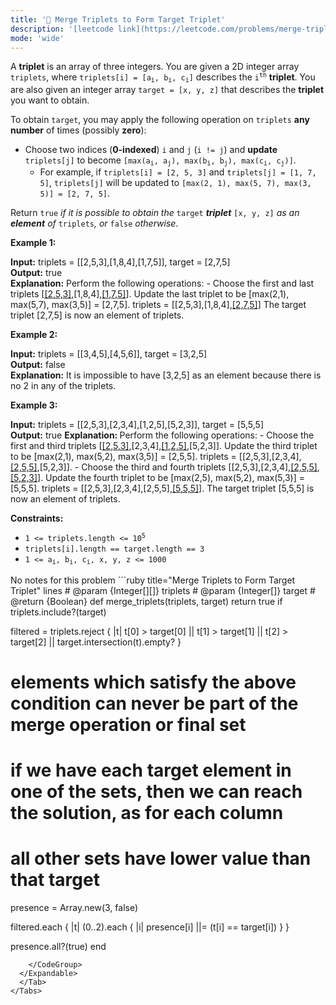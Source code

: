 ```yaml
---
title: '🧀 Merge Triplets to Form Target Triplet'
description: '[leetcode link](https://leetcode.com/problems/merge-triplets-to-form-target-triplet/description/)'
mode: 'wide'
---
```

<Tabs>
  <Tab title="Question" icon="circle-question" iconType="regular">
    <Card>
      <p>A <strong>triplet</strong> is an array of three integers. You are given a 2D integer array <code>triplets</code>, where <code>triplets[i] = [a<sub>i</sub>, b<sub>i</sub>, c<sub>i</sub>]</code> describes the <code>i<sup>th</sup></code> <strong>triplet</strong>. You are also given an integer array <code>target = [x, y, z]</code> that describes the <strong>triplet</strong> you want to obtain.</p>  <p>To obtain <code>target</code>, you may apply the following operation on <code>triplets</code> <strong>any number</strong> of times (possibly <strong>zero</strong>):</p>  <ul>  <li>Choose two indices (<strong>0-indexed</strong>) <code>i</code> and <code>j</code> (<code>i != j</code>) and <strong>update</strong> <code>triplets[j]</code> to become <code>[max(a<sub>i</sub>, a<sub>j</sub>), max(b<sub>i</sub>, b<sub>j</sub>), max(c<sub>i</sub>, c<sub>j</sub>)]</code>.   <ul>   <li>For example, if <code>triplets[i] = [2, 5, 3]</code> and <code>triplets[j] = [1, 7, 5]</code>, <code>triplets[j]</code> will be updated to <code>[max(2, 1), max(5, 7), max(3, 5)] = [2, 7, 5]</code>.</li>  </ul>  </li> </ul>  <p>Return <code>true</code> <em>if it is possible to obtain the </em><code>target</code><em> <strong>triplet</strong> </em><code>[x, y, z]</code><em> as an<strong> element</strong> of </em><code>triplets</code><em>, or </em><code>false</code><em> otherwise</em>.</p>   <p><strong class="example">Example 1:</strong></p>   <strong>Input:</strong> triplets = [[2,5,3],[1,8,4],[1,7,5]], target = [2,7,5] <br/> <strong>Output:</strong> true <br/> <strong>Explanation:</strong> Perform the following operations: - Choose the first and last triplets [<u>[2,5,3]</u>,[1,8,4],<u>[1,7,5]</u>]. Update the last triplet to be [max(2,1), max(5,7), max(3,5)] = [2,7,5]. triplets = [[2,5,3],[1,8,4],<u>[2,7,5]</u>] The target triplet [2,7,5] is now an element of triplets.   <p><strong class="example">Example 2:</strong></p>   <strong>Input:</strong> triplets = [[3,4,5],[4,5,6]], target = [3,2,5] <br/> <strong>Output:</strong> false <br/> <strong>Explanation:</strong> It is impossible to have [3,2,5] as an element because there is no 2 in any of the triplets.   <p><strong class="example">Example 3:</strong></p>   <strong>Input:</strong> triplets = [[2,5,3],[2,3,4],[1,2,5],[5,2,3]], target = [5,5,5] <br/> <strong>Output:</strong> true <strong>Explanation: </strong>Perform the following operations: - Choose the first and third triplets [<u>[2,5,3]</u>,[2,3,4],<u>[1,2,5]</u>,[5,2,3]]. Update the third triplet to be [max(2,1), max(5,2), max(3,5)] = [2,5,5]. triplets = [[2,5,3],[2,3,4],<u>[2,5,5]</u>,[5,2,3]]. - Choose the third and fourth triplets [[2,5,3],[2,3,4],<u>[2,5,5]</u>,<u>[5,2,3]</u>]. Update the fourth triplet to be [max(2,5), max(5,2), max(5,3)] = [5,5,5]. triplets = [[2,5,3],[2,3,4],[2,5,5],<u>[5,5,5]</u>]. The target triplet [5,5,5] is now an element of triplets.    <p><strong>Constraints:</strong></p>  <ul>  <li><code>1 &lt;= triplets.length &lt;= 10<sup>5</sup></code></li>  <li><code>triplets[i].length == target.length == 3</code></li>  <li><code>1 &lt;= a<sub>i</sub>, b<sub>i</sub>, c<sub>i</sub>, x, y, z &lt;= 1000</code></li> </ul> 
    </Card>
  </Tab>
  <Tab title="Solution" icon="lightbulb" iconType="regular" >
    <Card>
      No notes for this problem
    </Card>
  <Expandable title="code">
    <CodeGroup dropdown>
```ruby title="Merge Triplets to Form Target Triplet" lines
# @param {Integer[][]} triplets
# @param {Integer[]} target
# @return {Boolean}
def merge_triplets(triplets, target)
  return true if triplets.include?(target)

  filtered = triplets.reject { |t| t[0] > target[0] || t[1] > target[1] || t[2] > target[2] || target.intersection(t).empty? }
  # elements which satisfy the above condition can never be part of the merge operation or final set
  # if we have each target element in one of the sets, then we can reach the solution, as for each column
  # all other sets have lower value than that target

  presence = Array.new(3, false)

  filtered.each { |t| (0..2).each { |i| presence[i] ||= (t[i] == target[i]) } }
  
  presence.all?(true)
end
```
    </CodeGroup>
  </Expandable>
  </Tab>
</Tabs>